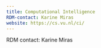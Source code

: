 ```yaml
---
title: Computational Intelligence
RDM-contact: Karine Miras
website: https://cs.vu.nl/ci/
---
```

RDM contact: Karine Miras
